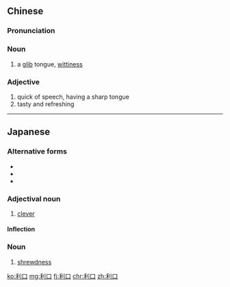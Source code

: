 ==Chinese==
{{zh-forms}}

===Pronunciation===
{{zh-pron
|m=lìkǒu
|mn=lī-kháu
|cat=n,a
}}

===Noun===
{{zh-noun}}

# a [[glib]] tongue, [[wittiness]]

===Adjective===
{{zh-adj}}

# quick of speech, having a sharp tongue
# tasty and refreshing

----

==Japanese==
{{ja-kanjitab|り|こう|yomi=on}}

===Alternative forms===
* {{l|ja|悧口}}
* {{l|ja|利巧}}
* {{l|ja|悧巧}}

===Adjectival noun===
{{ja-adj|りこう|decl=な}}

# [[clever]]

====Inflection====
{{ja-na|利口|りこう|rikō}}

===Noun===
{{ja-noun|りこう}}

# [[shrewdness]]

[[ko:利口]]
[[mg:利口]]
[[fj:利口]]
[[chr:利口]]
[[zh:利口]]